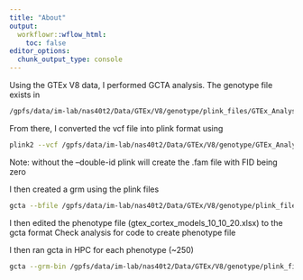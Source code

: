 ```yaml
---
title: "About"
output:
  workflowr::wflow_html:
    toc: false
editor_options:
  chunk_output_type: console
---
```


Using the GTEx V8 data, I performed GCTA analysis. The genotype file exists in 
```sh
/gpfs/data/im-lab/nas40t2/Data/GTEx/V8/genotype/plink_files/GTEx_Analysis_2017-06-05_v8_WholeGenomeSeq_838Indiv_Analysis_Freeze.SHAPEIT2_phased.vcf.gz
```

From there, I converted the vcf file into plink format using
```sh
plink2 --vcf /gpfs/data/im-lab/nas40t2/Data/GTEx/V8/genotype/GTEx_Analysis_2017-06-05_v8_WholeGenomeSeq_838Indiv_Analysis_Freeze.SHAPEIT2_phased.vcf.gz --make-bed --double-id --out /gpfs/data/im-lab/nas40t2/Data/GTEx/V8/genotype/plink_files/GTEX_ new
```

Note: without the --double-id plink will create the .fam file with FID being zero 

I then created a grm using the plink files

```sh
gcta --bfile /gpfs/data/im-lab/nas40t2/Data/GTEx/V8/genotype/plink_files/GTEX_new /--autosome --maf 0.01 --make-grm --out /gpfs/data/im-lab/nas40t2/Data/GTEx/V8/genotype/plink_files/GTEX_grm_output 
```

I then edited the phenotype file (gtex_cortex_models_10_10_20.xlsx) to the gcta format 
Check analysis for code to create phenotype file

I then ran gcta in HPC for each phenotype (~250)
```sh
gcta --grm-bin /gpfs/data/im-lab/nas40t2/Data/GTEx/V8/genotype/plink_files/GTEX_grm_output --pheno /gpfs/data/im-lab/nas40t2/natasha/gtex_pheno.txt --reml --out /gpfs/data/im-lab/nas40t2/natasha/gtex_output --thread-num 4 --mpheno ___
```

 